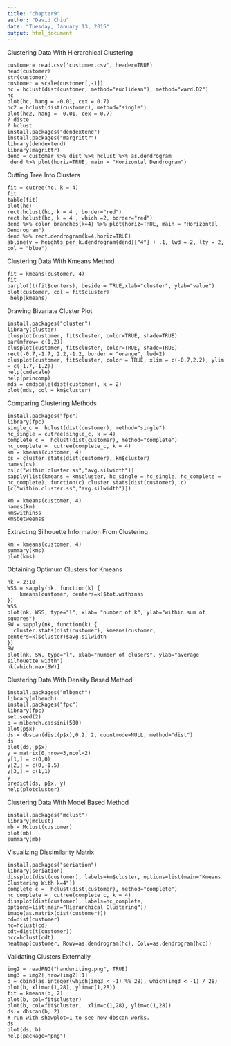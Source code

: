```yaml
---
title: "chapter9"
author: "David Chiu"
date: "Tuesday, January 13, 2015"
output: html_document
---
```

Clustering Data With Hierarchical Clustering
```
customer= read.csv('customer.csv', header=TRUE)
head(customer)
str(customer)
customer = scale(customer[,-1])
hc = hclust(dist(customer, method="euclidean"), method="ward.D2")
hc
plot(hc, hang = -0.01, cex = 0.7)
hc2 = hclust(dist(customer), method="single")
plot(hc2, hang = -0.01, cex = 0.7)
? diste  
? hclust
install.packages("dendextend")
install.packages("margrittr")
library(dendextend)
library(magrittr)
dend = customer %>% dist %>% hclust %>% as.dendrogram
 dend %>% plot(horiz=TRUE, main = "Horizontal Dendrogram")
```
Cutting Tree Into Clusters
```
fit = cutree(hc, k = 4)
fit
table(fit)
plot(hc)
rect.hclust(hc, k = 4 , border="red")
rect.hclust(hc, k = 4 , which =2, border="red")
dend %>% color_branches(k=4) %>% plot(horiz=TRUE, main = "Horizontal Dendrogram")
dend %>% rect.dendrogram(k=4,horiz=TRUE)
abline(v = heights_per_k.dendrogram(dend)["4"] + .1, lwd = 2, lty = 2, col = "blue")
```
Clustering Data With Kmeans Method
```
fit = kmeans(customer, 4)
fit
barplot(t(fit$centers), beside = TRUE,xlab="cluster", ylab="value")
plot(customer, col = fit$cluster)
 help(kmeans)
```
Drawing Bivariate Cluster Plot
```
install.packages("cluster")
library(cluster)
clusplot(customer, fit$cluster, color=TRUE, shade=TRUE)
par(mfrow= c(1,2))
clusplot(customer, fit$cluster, color=TRUE, shade=TRUE)
rect(-0.7,-1.7, 2.2,-1.2, border = "orange", lwd=2)
clusplot(customer, fit$cluster, color = TRUE, xlim = c(-0.7,2.2), ylim = c(-1.7,-1.2))
help(cmdscale)
help(princomp)
mds = cmdscale(dist(customer), k = 2)
plot(mds, col = km$cluster)
```
Comparing Clustering Methods
```
install.packages("fpc")
library(fpc)
single_c =  hclust(dist(customer), method="single")
hc_single = cutree(single_c, k = 4)
complete_c =  hclust(dist(customer), method="complete")
hc_complete =  cutree(complete_c, k = 4)
km = kmeans(customer, 4)
cs = cluster.stats(dist(customer), km$cluster)
names(cs)
cs[c("within.cluster.ss","avg.silwidth")]
sapply(list(kmeans = km$cluster, hc_single = hc_single, hc_complete = hc_complete), function(c) cluster.stats(dist(customer), c)[c("within.cluster.ss","avg.silwidth")])

km = kmeans(customer, 4)
names(km)
km$withinss
km$betweenss
```
Extracting Silhouette Information From Clustering
```
km = kmeans(customer, 4)
summary(kms)
plot(kms)
```
Obtaining Optimum Clusters for Kmeans
```
nk = 2:10
WSS = sapply(nk, function(k) {
    kmeans(customer, centers=k)$tot.withinss
})
WSS
plot(nk, WSS, type="l", xlab= "number of k", ylab="within sum of squares")
SW = sapply(nk, function(k) {
  cluster.stats(dist(customer), kmeans(customer, centers=k)$cluster)$avg.silwidth
})
SW
plot(nk, SW, type="l", xlab="number of clusers", ylab="average silhouette width")
nk[which.max(SW)]
```
Clustering Data With Density Based Method
```
install.packages("mlbench")
library(mlbench)
install.packages("fpc")
library(fpc)
set.seed(2)
p = mlbench.cassini(500)
plot(p$x)
ds = dbscan(dist(p$x),0.2, 2, countmode=NULL, method="dist")
ds
plot(ds, p$x)
y = matrix(0,nrow=3,ncol=2)
y[1,] = c(0,0)
y[2,] = c(0,-1.5)
y[3,] = c(1,1)
y
predict(ds, p$x, y)
help(plotcluster)
```
Clustering Data With Model Based Method
```
install.packages("mclust")
library(mclust)
mb = Mclust(customer)
plot(mb)
summary(mb)
```
 Visualizing Dissimilarity Matrix
```
install.packages("seriation")
library(seriation)
dissplot(dist(customer), labels=km$cluster, options=list(main="Kmeans Clustering With k=4"))
complete_c =  hclust(dist(customer), method="complete")
hc_complete =  cutree(complete_c, k = 4)
dissplot(dist(customer), labels=hc_complete, options=list(main="Hierarchical Clustering"))
image(as.matrix(dist(customer)))
cd=dist(customer)
hc=hclust(cd)
cdt=dist(t(customer))
hcc=hclust(cdt)
heatmap(customer, Rowv=as.dendrogram(hc), Colv=as.dendrogram(hcc))
```
Validating Clusters Externally
```
img2 = readPNG("handwriting.png", TRUE)
img3 = img2[,nrow(img2):1]
b = cbind(as.integer(which(img3 < -1) %% 28), which(img3 < -1) / 28)
plot(b, xlim=c(1,28), ylim=c(1,28))
fit = kmeans(b, 2)
plot(b, col=fit$cluster)
plot(b, col=fit$cluster,  xlim=c(1,28), ylim=c(1,28))
ds = dbscan(b, 2)
# run with showplot=1 to see how dbscan works.
ds
plot(ds, b)
help(package="png")

```